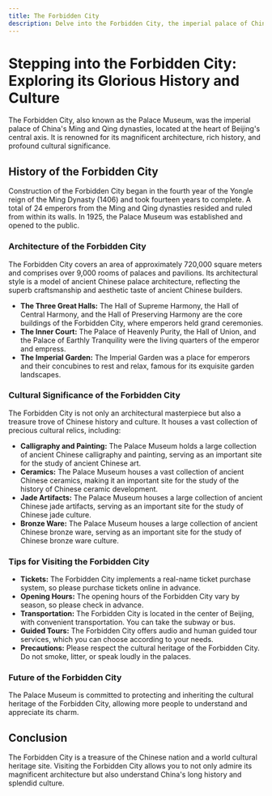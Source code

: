 ```yaml
---
title: The Forbidden City
description: Delve into the Forbidden City, the imperial palace of China's Ming and Qing dynasties, and explore its architecture, history, and cultural significance.
---
```


# Stepping into the Forbidden City: Exploring its Glorious History and Culture

The Forbidden City, also known as the Palace Museum, was the imperial palace of China's Ming and Qing dynasties, located at the heart of Beijing's central axis. It is renowned for its magnificent architecture, rich history, and profound cultural significance.

## History of the Forbidden City

Construction of the Forbidden City began in the fourth year of the Yongle reign of the Ming Dynasty (1406) and took fourteen years to complete. A total of 24 emperors from the Ming and Qing dynasties resided and ruled from within its walls. In 1925, the Palace Museum was established and opened to the public.

### Architecture of the Forbidden City

The Forbidden City covers an area of approximately 720,000 square meters and comprises over 9,000 rooms of palaces and pavilions. Its architectural style is a model of ancient Chinese palace architecture, reflecting the superb craftsmanship and aesthetic taste of ancient Chinese builders.

- **The Three Great Halls:** The Hall of Supreme Harmony, the Hall of Central Harmony, and the Hall of Preserving Harmony are the core buildings of the Forbidden City, where emperors held grand ceremonies.
- **The Inner Court:** The Palace of Heavenly Purity, the Hall of Union, and the Palace of Earthly Tranquility were the living quarters of the emperor and empress.
- **The Imperial Garden:** The Imperial Garden was a place for emperors and their concubines to rest and relax, famous for its exquisite garden landscapes.

### Cultural Significance of the Forbidden City

The Forbidden City is not only an architectural masterpiece but also a treasure trove of Chinese history and culture. It houses a vast collection of precious cultural relics, including:

- **Calligraphy and Painting:** The Palace Museum holds a large collection of ancient Chinese calligraphy and painting, serving as an important site for the study of ancient Chinese art.
- **Ceramics:** The Palace Museum houses a vast collection of ancient Chinese ceramics, making it an important site for the study of the history of Chinese ceramic development.
- **Jade Artifacts:** The Palace Museum houses a large collection of ancient Chinese jade artifacts, serving as an important site for the study of Chinese jade culture.
- **Bronze Ware:** The Palace Museum houses a large collection of ancient Chinese bronze ware, serving as an important site for the study of Chinese bronze ware culture.

### Tips for Visiting the Forbidden City

- **Tickets:** The Forbidden City implements a real-name ticket purchase system, so please purchase tickets online in advance.
- **Opening Hours:** The opening hours of the Forbidden City vary by season, so please check in advance.
- **Transportation:** The Forbidden City is located in the center of Beijing, with convenient transportation. You can take the subway or bus.
- **Guided Tours:** The Forbidden City offers audio and human guided tour services, which you can choose according to your needs.
- **Precautions:** Please respect the cultural heritage of the Forbidden City. Do not smoke, litter, or speak loudly in the palaces.

### Future of the Forbidden City

The Palace Museum is committed to protecting and inheriting the cultural heritage of the Forbidden City, allowing more people to understand and appreciate its charm.

## Conclusion

The Forbidden City is a treasure of the Chinese nation and a world cultural heritage site. Visiting the Forbidden City allows you to not only admire its magnificent architecture but also understand China's long history and splendid culture.
